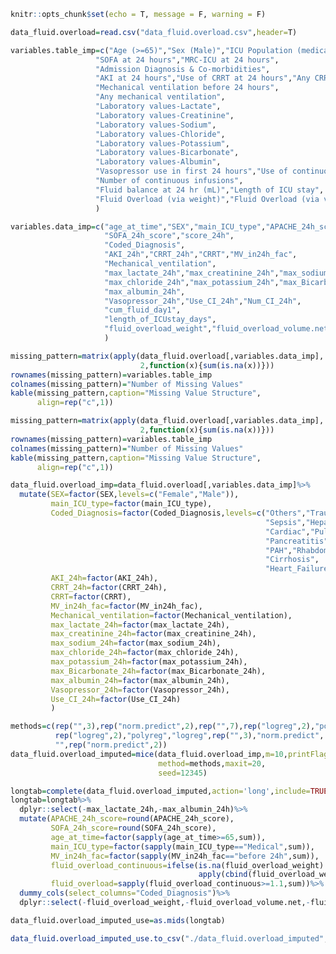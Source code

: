 ```r
knitr::opts_chunk$set(echo = T, message = F, warning = F)
```

```r
data_fluid.overload=read.csv("data_fluid.overload.csv",header=T)
```

```r
variables.table_imp=c("Age (>=65)","Sex (Male)","ICU Population (medical)","APACHE II at 24 hours",
                   "SOFA at 24 hours","MRC-ICU at 24 hours",
                   "Admission Diagnosis & Co-morbidities",
                   "AKI at 24 hours","Use of CRRT at 24 hours","Any CRRT",
                   "Mechanical ventilation before 24 hours",
                   "Any mechanical ventilation",
                   "Laboratory values-Lactate",
                   "Laboratory values-Creatinine",
                   "Laboratory values-Sodium",
                   "Laboratory values-Chloride",
                   "Laboratory values-Potassium",
                   "Laboratory values-Bicarbonate",
                   "Laboratory values-Albumin",
                   "Vasopressor use in first 24 hours","Use of continuous infusion",
                   "Number of continuous infusions",
                   "Fluid balance at 24 hr (mL)","Length of ICU stay",
                   "Fluid Overload (via weight)","Fluid Overload (via volume)"
                   )

variables.data_imp=c("age_at_time","SEX","main_ICU_type","APACHE_24h_score",
                     "SOFA_24h_score","score_24h",
                     "Coded_Diagnosis",
                     "AKI_24h","CRRT_24h","CRRT","MV_in24h_fac",
                     "Mechanical_ventilation",
                     "max_lactate_24h","max_creatinine_24h","max_sodium_24h",
                     "max_chloride_24h","max_potassium_24h","max_Bicarbonate_24h",
                     "max_albumin_24h",
                     "Vasopressor_24h","Use_CI_24h","Num_CI_24h",
                     "cum_fluid_day1",
                     "length_of_ICUstay_days",
                     "fluid_overload_weight","fluid_overload_volume.net"
                     )
```

```r
missing_pattern=matrix(apply(data_fluid.overload[,variables.data_imp],
                             2,function(x){sum(is.na(x))}))
rownames(missing_pattern)=variables.table_imp
colnames(missing_pattern)="Number of Missing Values"
kable(missing_pattern,caption="Missing Value Structure",
      align=rep("c",1))
```

```r
missing_pattern=matrix(apply(data_fluid.overload[,variables.data_imp],
                             2,function(x){sum(is.na(x))}))
rownames(missing_pattern)=variables.table_imp
colnames(missing_pattern)="Number of Missing Values"
kable(missing_pattern,caption="Missing Value Structure",
      align=rep("c",1))
```

```r
data_fluid.overload_imp=data_fluid.overload[,variables.data_imp]%>%
  mutate(SEX=factor(SEX,levels=c("Female","Male")),
         main_ICU_type=factor(main_ICU_type),
         Coded_Diagnosis=factor(Coded_Diagnosis,levels=c("Others","Trauma",
                                                         "Sepsis","Hepatic",
                                                         "Cardiac","Pulmonary",
                                                         "Pancreatitis",
                                                         "PAH","Rhabdomyolysis",
                                                         "Cirrhosis",
                                                         "Heart_Failure","CKD")),
         AKI_24h=factor(AKI_24h),
         CRRT_24h=factor(CRRT_24h),
         CRRT=factor(CRRT),
         MV_in24h_fac=factor(MV_in24h_fac),
         Mechanical_ventilation=factor(Mechanical_ventilation),
         max_lactate_24h=factor(max_lactate_24h),
         max_creatinine_24h=factor(max_creatinine_24h),
         max_sodium_24h=factor(max_sodium_24h),
         max_chloride_24h=factor(max_chloride_24h),
         max_potassium_24h=factor(max_potassium_24h),
         max_Bicarbonate_24h=factor(max_Bicarbonate_24h),
         max_albumin_24h=factor(max_albumin_24h),
         Vasopressor_24h=factor(Vasopressor_24h),
         Use_CI_24h=factor(Use_CI_24h)
         )

methods=c(rep("",3),rep("norm.predict",2),rep("",7),rep("logreg",2),"polyreg",
          rep("logreg",2),"polyreg","logreg",rep("",3),"norm.predict",
          "",rep("norm.predict",2))
data_fluid.overload_imputed=mice(data_fluid.overload_imp,m=10,printFlag=FALSE,
                                 method=methods,maxit=20,
                                 seed=12345)
```

```r
longtab=complete(data_fluid.overload_imputed,action='long',include=TRUE)
longtab=longtab%>%
  dplyr::select(-max_lactate_24h,-max_albumin_24h)%>%
  mutate(APACHE_24h_score=round(APACHE_24h_score),
         SOFA_24h_score=round(SOFA_24h_score),
         age_at_time=factor(sapply(age_at_time>=65,sum)),
         main_ICU_type=factor(sapply(main_ICU_type=="Medical",sum)),
         MV_in24h_fac=factor(sapply(MV_in24h_fac=="before 24h",sum)),
         fluid_overload_continuous=ifelse(is.na(fluid_overload_weight)|is.na(fluid_overload_volume.net),NA,
                                          apply(cbind(fluid_overload_weight,fluid_overload_volume.net),1,max)),
         fluid_overload=sapply(fluid_overload_continuous>=1.1,sum))%>%
  dummy_cols(select_columns="Coded_Diagnosis")%>%
  dplyr::select(-fluid_overload_weight,-fluid_overload_volume.net,-fluid_overload_continuous)

data_fluid.overload_imputed_use=as.mids(longtab)

data_fluid.overload_imputed_use.to_csv("./data_fluid.overload_imputed", index=False)
```